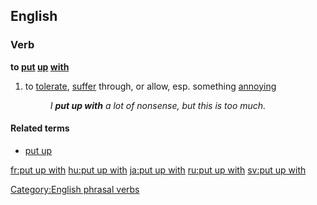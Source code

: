==English==

===Verb===
'''to [[put]] [[up]] [[with]]'''

# {{idiom}} to [[tolerate]], [[suffer]] through, or allow, esp. something [[annoy]]ing
#: ''I '''put up with''' a lot of nonsense, but this is too much.''

====Related terms====
* [[put up]]

[[Category:English phrasal verbs]]

[[fr:put up with]]
[[hu:put up with]]
[[ja:put up with]]
[[ru:put up with]]
[[sv:put up with]]